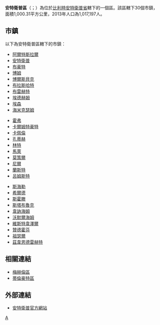 {{Unreferenced|time=2018-08-10T13:06:53+00:00}}
{{not|安特衛普|安特衛普省}}
{{Infobox settlement
| name                    = 安特衛普區
| native_name             = {{Lang|nl|Arrondissement Antwerpen}}
| type                    = {{flag|Belgium}}行政區
| image_skyline           = 
| image_alt               = 
| image_caption           = 
| image_map               = ArrAntwerpenLocatie.png
| map_alt                 = 
| map_caption             = 安特衛普區在[[安特衛普省|安特衛普省]]的位置
| latd = 51.25
| longd = 4.5
| coor_pinpoint           = 
| coordinates_type        = region:BE_type:adm3rd
| coordinates_display     = inline,title
| coordinates_footnotes   = 
| coordinates_region      = BE
| subdivision_type        = 國家
| subdivision_name        = {{flag|Belgium}}
| subdivision_type1       = 地區
| subdivision_name1       = {{BE-REG-FLE}}
| subdivision_type2       = 省份
| subdivision_name2       = {{flag|Antwerp}}
| parts_type              = 市鎮
| parts_style             = para
| p1                      = 30
| established_title       = 
| established_date        = 
| unit_pref               = Metric<!-- or US or UK -->
| area_footnotes          = 
| area_total_km2          = 1000.31
| elevation_footnotes     = 
| elevation_m             = 
| population_footnotes    = 
| population_total        = 1,017,197
| population_as_of        = 2013年1月1日
| population_density_km2  = auto
| timezone1               = [[Central_European_Time|CET]]
| utc_offset1             = +1
| timezone1_DST           = [[Central_European_Summer_Time|CEST]]
| utc_offset1_DST         = +2
| iso_code                = 
| website                 = 
| footnotes               = 
}}
'''安特衛普區'''（{{lang-nl|Arrondissement Antwerpen}}；{{lang-fr|Arrondissement d'Anvers}}）為位於[[比利時|比利時]][[安特衛普省|安特衛普省]]轄下的一個區。該區轄下30個市鎮，面積1,000.31平方公里，2013年人口為1,017,197人。

==市鎮==
以下為安特衛普區轄下的市鎮：
{{Col-begin|width=30em}}
{{Col-break}}
* [[阿爾特斯拉爾|阿爾特斯拉爾]]
* [[安特衛普|安特衛普]]
* [[布豪特|布豪特]]
* [[博姆_(比利時)|博姆]]
* [[博爾斯貝克|博爾斯貝克]]
* [[布拉斯哈特|布拉斯哈特]]
* [[布雷赫特|布雷赫特]]
* [[埃德赫姆|埃德赫姆]]
* [[埃森_(比利時)|埃森]]
* [[海米克瑟姆|海米克瑟姆]]
{{Col-break}}
* [[霍弗|霍弗]]
* [[卡爾姆特豪特|卡爾姆特豪特]]
* [[卡佩倫_(比利時)|卡佩倫]]
* [[孔蒂赫|孔蒂赫]]
* [[林特|林特]]
* [[馬萊|馬萊]]
* [[莫策爾|莫策爾]]
* [[尼爾_(比利時)|尼爾]]
* [[蘭斯特|蘭斯特]]
* [[呂姆斯特|呂姆斯特]]
{{Col-break}}
* [[斯海勒|斯海勒]]
* [[希爾德|希爾德]]
* [[斯霍滕|斯霍滕]]
* [[斯塔布魯克|斯塔布魯克]]
* [[韋訥海姆|韋訥海姆]]
* [[沃默爾海姆|沃默爾海姆]]
* [[維斯特韋澤爾|維斯特韋澤爾]]
* [[贊德霍芬|贊德霍芬]]
* [[祖瑟爾|祖瑟爾]]
* [[茲韋恩德雷赫特_(比利時)|茲韋恩德雷赫特]]
{{Col-end}}

==相關連結==
* [[梅赫倫區|梅赫倫區]]
* [[蒂倫豪特區|蒂倫豪特區]]

==外部連結==
* [http://www.antwerp.be/ 安特衛普官方網站] {{Wayback|url=http://www.antwerp.be/ |date=20140518052523 }}

{{安特卫普省市区}}
{{Administrative arrondissements of Belgium|state=collapsed}}

[[Category:安特卫普省的区|A]]